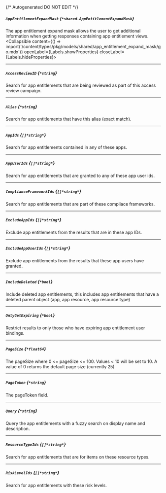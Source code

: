 {/* Autogenerated DO NOT EDIT  */}

##### `AppEntitlementExpandMask` *{`*shared.AppEntitlementExpandMask`}*
The app entitlement expand mask allows the user to get additional information when getting responses containing app entitlement views.
<Collapsible content={() => import('/content/types/pkg/models/shared/app_entitlement_expand_mask/go.mdx')} openLabel={Labels.showProperties} closeLabel={Labels.hideProperties}>
</Collapsible>

---
##### `AccessReviewID` *{`*string`}*
Search for app entitlements that are being reviewed as part of this access review campaign.

---
##### `Alias` *{`*string`}*
Search for app entitlements that have this alias (exact match).

---
##### `AppIds` *{`[]*string*`}*
Search for app entitlements contained in any of these apps.

---
##### `AppUserIds` *{`[]*string*`}*
Search for app entitlements that are granted to any of these app user ids.

---
##### `ComplianceFrameworkIds` *{`[]*string*`}*
Search for app entitlements that are part of these compliace frameworks.

---
##### `ExcludeAppIds` *{`[]*string*`}*
Exclude app entitlements from the results that are in these app IDs.

---
##### `ExcludeAppUserIds` *{`[]*string*`}*
Exclude app entitlements from the results that these app users have granted.

---
##### `IncludeDeleted` *{`*bool`}*
Include deleted app entitlements, this includes app entitlements that have a deleted parent object (app, app resource, app resource type)

---
##### `OnlyGetExpiring` *{`*bool`}*
Restrict results to only those who have expiring app entitlement user bindings.

---
##### `PageSize` *{`*float64`}*
The pageSize where 0 \<\= pageSize \<\= 100. Values \< 10 will be set to 10. A value of 0 returns the default page size (currently 25)

---
##### `PageToken` *{`*string`}*
The pageToken field.

---
##### `Query` *{`*string`}*
Query the app entitlements with a fuzzy search on display name and description.

---
##### `ResourceTypeIds` *{`[]*string*`}*
Search for app entitlements that are for items on these resource types.

---
##### `RiskLevelIds` *{`[]*string*`}*
Search for app entitlements with these risk levels.


